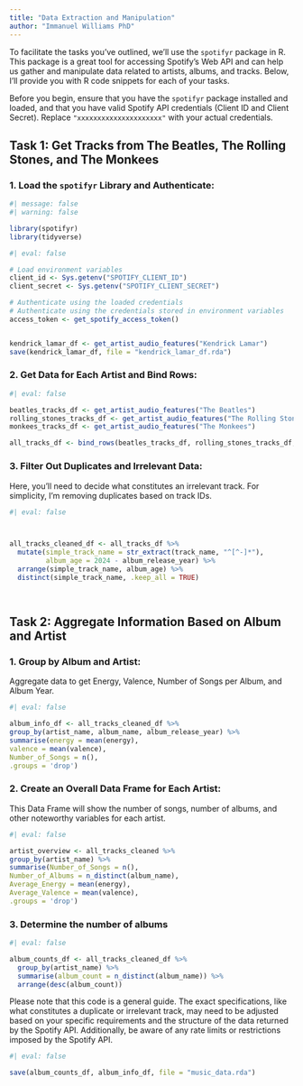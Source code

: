 ```yaml
---
title: "Data Extraction and Manipulation"
author: "Immanuel Williams PhD"
---
```


To facilitate the tasks you've outlined, we'll use the `spotifyr` package in R. This package is a great tool for accessing Spotify's Web API and can help us gather and manipulate data related to artists, albums, and tracks. Below, I'll provide you with R code snippets for each of your tasks.

Before you begin, ensure that you have the `spotifyr` package installed and loaded, and that you have valid Spotify API credentials (Client ID and Client Secret). Replace `"xxxxxxxxxxxxxxxxxxxxx"` with your actual credentials.

## **Task 1: Get Tracks from The Beatles, The Rolling Stones, and The Monkees**

### 1. **Load the `spotifyr` Library and Authenticate:** {#extract}

```r
#| message: false
#| warning: false

library(spotifyr)
library(tidyverse)
```

```r
#| eval: false

# Load environment variables
client_id <- Sys.getenv("SPOTIFY_CLIENT_ID")
client_secret <- Sys.getenv("SPOTIFY_CLIENT_SECRET")

# Authenticate using the loaded credentials
# Authenticate using the credentials stored in environment variables
access_token <- get_spotify_access_token()


kendrick_lamar_df <- get_artist_audio_features("Kendrick Lamar")
save(kendrick_lamar_df, file = "kendrick_lamar_df.rda")
```

### 2. **Get Data for Each Artist and Bind Rows:** {#bind}

```r
#| eval: false

beatles_tracks_df <- get_artist_audio_features("The Beatles")
rolling_stones_tracks_df <- get_artist_audio_features("The Rolling Stones")
monkees_tracks_df <- get_artist_audio_features("The Monkees")

all_tracks_df <- bind_rows(beatles_tracks_df, rolling_stones_tracks_df, monkees_tracks_df)
```

### 3. **Filter Out Duplicates and Irrelevant Data:** {#filter}

Here, you'll need to decide what constitutes an irrelevant track. For simplicity, I'm removing duplicates based on track IDs.

```r
#| eval: false



all_tracks_cleaned_df <- all_tracks_df %>% 
  mutate(simple_track_name = str_extract(track_name, "^[^-]*"),
         album_age = 2024 - album_release_year) %>% 
  arrange(simple_track_name, album_age) %>%
  distinct(simple_track_name, .keep_all = TRUE)

  
```

## **Task 2: Aggregate Information Based on Album and Artist**

### 1. **Group by Album and Artist:** {#groupby}

Aggregate data to get Energy, Valence, Number of Songs per Album, and Album Year.

```r
#| eval: false

album_info_df <- all_tracks_cleaned_df %>% 
group_by(artist_name, album_name, album_release_year) %>%
summarise(energy = mean(energy),
valence = mean(valence),
Number_of_Songs = n(),
.groups = 'drop')
```

### 2. **Create an Overall Data Frame for Each Artist:**

This Data Frame will show the number of songs, number of albums, and other noteworthy variables for each artist.

```r
#| eval: false

artist_overview <- all_tracks_cleaned %>% 
group_by(artist_name) %>%
summarise(Number_of_Songs = n(),
Number_of_Albums = n_distinct(album_name),
Average_Energy = mean(energy),
Average_Valence = mean(valence),
.groups = 'drop')
```

### 3. Determine the number of albums

```r
#| eval: false

album_counts_df <- all_tracks_cleaned_df %>%
  group_by(artist_name) %>%
  summarise(album_count = n_distinct(album_name)) %>%
  arrange(desc(album_count))
```

Please note that this code is a general guide. The exact specifications, like what constitutes a duplicate or irrelevant track, may need to be adjusted based on your specific requirements and the structure of the data returned by the Spotify API. Additionally, be aware of any rate limits or restrictions imposed by the Spotify API.

```r
#| eval: false

save(album_counts_df, album_info_df, file = "music_data.rda")
```
